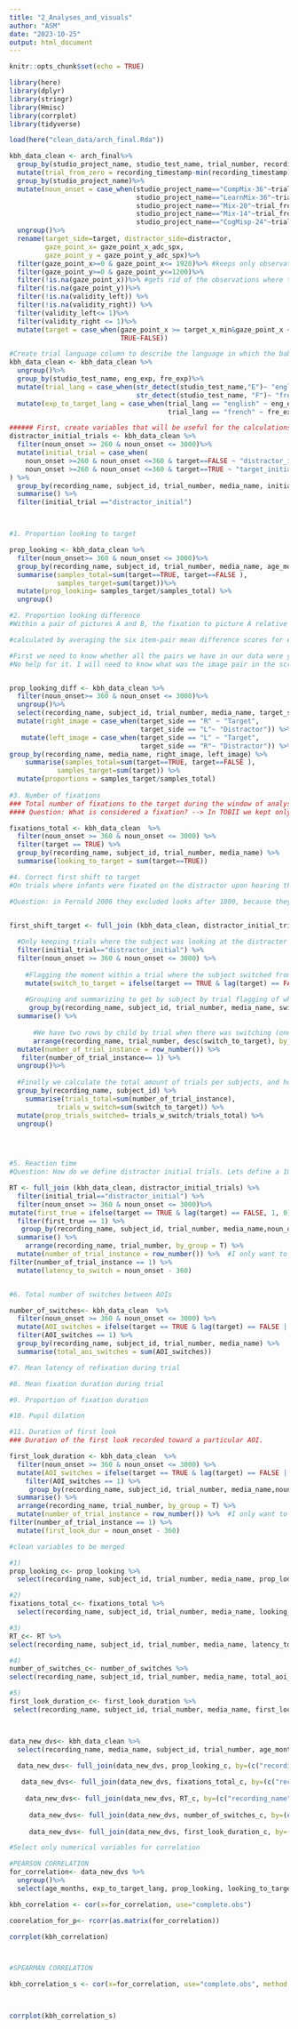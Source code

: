 ```yaml
---
title: "2_Analyses_and_visuals"
author: "ASM"
date: "2023-10-25"
output: html_document
---
```


```r
knitr::opts_chunk$set(echo = TRUE)
```

```r
library(here)
library(dplyr)
library(stringr)
library(Hmisc)
library(corrplot)
library(tidyverse)

load(here("clean_data/arch_final.Rda"))

```


```r

kbh_data_clean <- arch_final%>%
  group_by(studio_project_name, studio_test_name, trial_number, recording_name)%>%
  mutate(trial_from_zero = recording_timestamp-min(recording_timestamp))%>%
  group_by(studio_project_name)%>%
  mutate(noun_onset = case_when(studio_project_name=="CompMix-36"~trial_from_zero-3000, #Substracting noun onset to normalize
                                studio_project_name=="LearnMix-36"~trial_from_zero-4500,
                                studio_project_name=="Mix-20"~trial_from_zero-5400,
                                studio_project_name=="Mix-14"~trial_from_zero-5400,
                                studio_project_name=="CogMisp-24"~trial_from_zero-1500))%>%
  ungroup()%>%
  rename(target_side=target, distractor_side=distractor,
         gaze_point_x= gaze_point_x_adc_spx, 
         gaze_point_y = gaze_point_y_adc_spx)%>%
  filter(gaze_point_x>=0 & gaze_point_x<= 1920)%>% #keeps only observations that are in the screen
  filter(gaze_point_y>=0 & gaze_point_y<=1200)%>%
  filter(!is.na(gaze_point_x))%>% #gets rid of the observations where tobii didn't get any reading
  filter(!is.na(gaze_point_y))%>%
  filter(!is.na(validity_left)) %>%
  filter(!is.na(validity_right)) %>%
  filter(validity_left<= 1)%>%
  filter(validity_right <= 1)%>%
  mutate(target = case_when(gaze_point_x >= target_x_min&gaze_point_x <= target_x_max&gaze_point_y >= target_y_min&gaze_point_y <= target_y_max~TRUE, 
                            TRUE~FALSE))

#Create trial language column to describe the language in which the babies were tested
kbh_data_clean <- kbh_data_clean %>%
  ungroup()%>%
  group_by(studio_test_name, eng_exp, fre_exp)%>%
  mutate(trial_lang = case_when(str_detect(studio_test_name,"E")~ "english",
                                str_detect(studio_test_name, "F")~ "french")) %>%
  mutate(exp_to_target_lang = case_when(trial_lang == "english" ~ eng_exp,
                                        trial_lang == "french" ~ fre_exp))

```


```r

###### First, create variables that will be useful for the calculations below ##
distractor_initial_trials <- kbh_data_clean %>%
  filter(noun_onset >= 260 & noun_onset <= 3000)%>%
  mutate(initial_trial = case_when(
    noun_onset >=260 & noun_onset <=360 & target==FALSE ~ "distractor_initial",
    noun_onset >=260 & noun_onset <=360 & target==TRUE ~ "target_initial")
) %>%
  group_by(recording_name, subject_id, trial_number, media_name, initial_trial) %>% 
  summarise() %>%
  filter(initial_trial =="distractor_initial")



#1. Proportion looking to target

prop_looking <- kbh_data_clean %>%
  filter(noun_onset>= 360 & noun_onset <= 3000)%>%
  group_by(recording_name, subject_id, trial_number, media_name, age_months, exp_to_target_lang)%>%
  summarise(samples_total=sum(target==TRUE, target==FALSE ),
            samples_target=sum(target))%>%
  mutate(prop_looking= samples_target/samples_total) %>%
  ungroup()

#2. Proportion looking difference
#Within a pair of pictures A and B, the fixation to picture A relative to B when A was the target, minus the fixation #to A when A was the distractor.

#calculated by averaging the six item-pair mean difference scores for each subject. Calculated the difference in fixation proportions for each item-pair: the proportion of time that infants looked at one video when it was the target, minus the proportion of time they looked at it when it was the distracter.

#First we need to know whether all the pairs we have in our data were yolked, and exclude the ones that were not? 
#No help for it. I will need to know what was the image pair in the screen. NEED TO GO BACK TO THE DATA


prop_looking_diff <- kbh_data_clean %>%
  filter(noun_onset>= 360 & noun_onset <= 3000)%>%
  ungroup()%>%
  select(recording_name, subject_id, trial_number, media_name, target_side, target)%>%
  mutate(right_image = case_when(target_side == "R" ~ "Target",
                                 target_side == "L"~ "Distractor")) %>%
   mutate(left_image = case_when(target_side == "L" ~ "Target",
                                 target_side == "R"~ "Distractor")) %>%
group_by(recording_name, media_name, right_image, left_image) %>%
    summarise(samples_total=sum(target==TRUE, target==FALSE ),
            samples_target=sum(target)) %>%
  mutate(proportions = samples_target/samples_total)
  
#3. Number of fixations
### Total number of fixations to the target during the window of analyses.
#### Question: What is considered a fixation? --> In TOBII we kept only valid fixations (as in Mills-Smith, 2016), they also excluded by subject and by trial (which we will do).

fixations_total <- kbh_data_clean  %>%
  filter(noun_onset >= 360 & noun_onset <= 3000) %>%
  filter(target == TRUE) %>%
  group_by(recording_name, subject_id, trial_number, media_name) %>%
  summarise(looking_to_target = sum(target==TRUE))

#4. Correct first shift to target
#On trials where infants were fixated on the distractor upon hearing the target word (i.e., distractor-initial trials), the number of first shifts to the target picture within the 300–1,800 ms window following target word onset, as a proportion of all distractor-initial trials.

#Question: in Fernald 2006 they excluded looks after 1800, because they considered them outliers. What do we want to do here? Right now the proportions are quite high, because eventually they all switched within the window.


first_shift_target <- full_join (kbh_data_clean, distractor_initial_trials) %>%
  
  #Only keeping trials where the subject was looking at the distracter before noun onset.
  filter(initial_trial=="distractor_initial") %>%
  filter(noun_onset >= 360 & noun_onset <= 3000) %>%
  
    #Flagging the moment within a trial where the subject switched from distracter to target, within the window.
    mutate(switch_to_target = ifelse(target == TRUE & lag(target) == FALSE, 1, 0)) %>%
  
    #Grouping and summarizing to get by subject by trial flagging of whether there was switching or not.
     group_by(recording_name, subject_id, trial_number, media_name, switch_to_target) %>%  
  summarise() %>%
  
      #We have two rows by child by trial when there was switching (one for each value switched and not switched), only one row for trials where there was no switching. Thus arrangeing switching in descending order so that the top row is always 1=switched, and I can get rid of the second row. The aim is to keep only one row per subject per trial with 1=switched, 0= did not switch.
      arrange(recording_name, trial_number, desc(switch_to_target), by_group=T) %>%
  mutate(number_of_trial_instance = row_number()) %>%
   filter(number_of_trial_instance== 1) %>%
  ungroup()%>%
  
  #Finally we calculate the total amount of trials per subjects, and how many of those trials were switched, and we calculate a proportion.
  group_by(recording_name, subject_id) %>%
    summarise(trials_total=sum(number_of_trial_instance),
            trials_w_switch=sum(switch_to_target)) %>%
  mutate(prop_trials_switched= trials_w_switch/trials_total) %>%
  ungroup()
  



#5. Reaction time
#Question: How do we define distractor initial trials. Lets define a 100ms pre-analyses window from 260 post noun onset to 360 (the start of analyses window)

RT <- full_join (kbh_data_clean, distractor_initial_trials) %>%
  filter(initial_trial=="distractor_initial") %>%
  filter(noun_onset >= 360 & noun_onset <= 3000)%>%
mutate(first_true = ifelse(target == TRUE & lag(target) == FALSE, 1, 0)) %>%
  filter(first_true == 1) %>%
   group_by(recording_name, subject_id, trial_number, media_name,noun_onset) %>%  
  summarise() %>%
    arrange(recording_name, trial_number, by_group = T) %>%
  mutate(number_of_trial_instance = row_number()) %>%  #I only want to keep the first instance of switch because I am only interested in the latency of the very first switch towards target.
filter(number_of_trial_instance == 1) %>%
  mutate(latency_to_switch = noun_onset - 360)


#6. Total number of switches between AOIs

number_of_switches<- kbh_data_clean  %>%
  filter(noun_onset >= 360 & noun_onset <= 3000) %>%
  mutate(AOI_switches = ifelse(target == TRUE & lag(target) == FALSE | target == FALSE & lag(target) == TRUE, 1, 0))%>%
  filter(AOI_switches == 1) %>%
  group_by(recording_name, subject_id, trial_number, media_name) %>%
  summarise(total_aoi_switches = sum(AOI_switches))

#7. Mean latency of refixation during trial

#8. Mean fixation duration during trial

#9. Proportion of fixation duration

#10. Pupil dilation

#11. Duration of first look
### Duration of the first look recorded toward a particular AOI.

first_look_duration <- kbh_data_clean  %>%
  filter(noun_onset >= 360 & noun_onset <= 3000) %>%   
  mutate(AOI_switches = ifelse(target == TRUE & lag(target) == FALSE | target == FALSE & lag(target) == TRUE, 1, 0)) %>%
    filter(AOI_switches == 1) %>%
     group_by(recording_name, subject_id, trial_number, media_name,noun_onset) %>%  
  summarise() %>%
  arrange(recording_name, trial_number, by_group = T) %>%
  mutate(number_of_trial_instance = row_number()) %>%  #I only want to keep the first instance of switch because I am only interested in the duration of the very first look during the trial analyses window.
filter(number_of_trial_instance == 1) %>%
  mutate(first_look_dur = noun_onset - 360) 

```
```r

#clean variables to be merged

#1)
prop_looking_c<- prop_looking %>%
  select(recording_name, subject_id, trial_number, media_name, prop_looking)

#2)
fixations_total_c<- fixations_total %>%
  select(recording_name, subject_id, trial_number, media_name, looking_to_target)

#3)
RT_c<- RT %>%
select(recording_name, subject_id, trial_number, media_name, latency_to_switch)  

#4)
number_of_switches_c<- number_of_switches %>%
select(recording_name, subject_id, trial_number, media_name, total_aoi_switches)  

#5)
first_look_duration_c<- first_look_duration %>%
 select(recording_name, subject_id, trial_number, media_name, first_look_dur)   



data_new_dvs<- kbh_data_clean %>%
  select(recording_name, media_name, subject_id, trial_number, age_months, exp_to_target_lang)

  data_new_dvs<- full_join(data_new_dvs, prop_looking_c, by=(c("recording_name", "subject_id", "trial_number", "media_name")))
  
   data_new_dvs<- full_join(data_new_dvs, fixations_total_c, by=(c("recording_name", "subject_id", "trial_number", "media_name")))
   
    data_new_dvs<- full_join(data_new_dvs, RT_c, by=(c("recording_name", "subject_id", "trial_number", "media_name")))
    
     data_new_dvs<- full_join(data_new_dvs, number_of_switches_c, by=(c("recording_name", "subject_id", "trial_number", "media_name")))
     
     data_new_dvs<- full_join(data_new_dvs, first_look_duration_c, by=(c("recording_name", "subject_id", "trial_number", "media_name")))


```



```r

#Select only numerical variables for correlation

#PEARSON CORRELATION
for_correlation<- data_new_dvs %>%
  ungroup()%>%
  select(age_months, exp_to_target_lang, prop_looking, looking_to_target, latency_to_switch, total_aoi_switches, first_look_dur)

kbh_correlation <- cor(x=for_correlation, use="complete.obs")

coorelation_for_p<- rcorr(as.matrix(for_correlation))

corrplot(kbh_correlation)



#SPEARMAN CORRELATION

kbh_correlation_s <- cor(x=for_correlation, use="complete.obs", method = "spearman")



corrplot(kbh_correlation_s)


```


